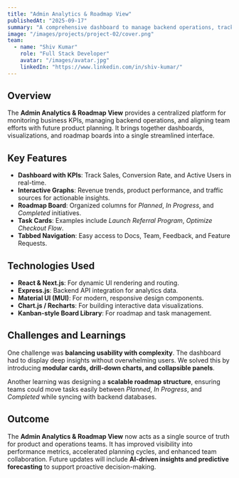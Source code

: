 ```yaml
---
title: "Admin Analytics & Roadmap View"
publishedAt: "2025-09-17"
summary: "A comprehensive dashboard to manage backend operations, track KPIs, visualize revenue trends, and plan product development with a roadmap and task management."
image: "/images/projects/project-02/cover.png"
team:
  - name: "Shiv Kumar"
    role: "Full Stack Developer"
    avatar: "/images/avatar.jpg"
    linkedIn: "https://www.linkedin.com/in/shiv-kumar/"
---
```


## Overview

The **Admin Analytics & Roadmap View** provides a centralized platform for monitoring business KPIs, managing backend operations, and aligning team efforts with future product planning. It brings together dashboards, visualizations, and roadmap boards into a single streamlined interface.

## Key Features

- **Dashboard with KPIs**: Track Sales, Conversion Rate, and Active Users in real-time.
- **Interactive Graphs**: Revenue trends, product performance, and traffic sources for actionable insights.
- **Roadmap Board**: Organized columns for *Planned*, *In Progress*, and *Completed* initiatives.
- **Task Cards**: Examples include *Launch Referral Program*, *Optimize Checkout Flow*.
- **Tabbed Navigation**: Easy access to Docs, Team, Feedback, and Feature Requests.

## Technologies Used

- **React & Next.js**: For dynamic UI rendering and routing.
- **Express.js**: Backend API integration for analytics data.
- **Material UI (MUI)**: For modern, responsive design components.
- **Chart.js / Recharts**: For building interactive data visualizations.
- **Kanban-style Board Library**: For roadmap and task management.

## Challenges and Learnings

One challenge was **balancing usability with complexity**. The dashboard had to display deep insights without overwhelming users. We solved this by introducing **modular cards, drill-down charts, and collapsible panels**.

Another learning was designing a **scalable roadmap structure**, ensuring teams could move tasks easily between *Planned*, *In Progress*, and *Completed* while syncing with backend databases.

## Outcome

The **Admin Analytics & Roadmap View** now acts as a single source of truth for product and operations teams. It has improved visibility into performance metrics, accelerated planning cycles, and enhanced team collaboration. Future updates will include **AI-driven insights and predictive forecasting** to support proactive decision-making.
